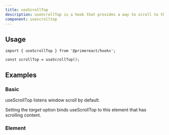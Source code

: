 ```yaml
---
title: useScrollTop
description: useScrollTop is a hook that provides a way to scroll to the top of a container.
component: usescrolltop
---
```


## Usage

```tsx
import { useScrollTop } from '@primereact/hooks';
```

```tsx
const scrollTop = useScrollTop();
```

## Examples

### Basic

useScrollTop listens window scroll by default.

<DocDemoViewer name="usescrolltop:basic-demo" />

Setting the _target_ option binds useScrollTop to this element that has scrolling content.

### Element

<DocDemoViewer name="usescrolltop:element-demo" />
